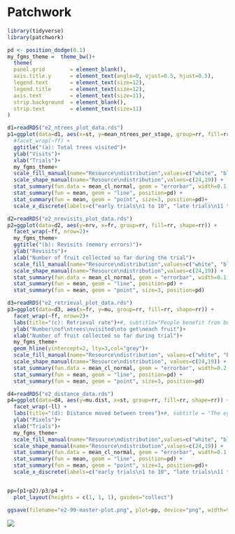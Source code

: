 # Patchwork {.unnumbered}

```r
library(tidyverse)
library(patchwork)
```


```r

pd <- position_dodge(0.1)
my_fgms_theme =  theme_bw()+
  theme(
  panel.grid        = element_blank(), 
  axis.title.y      = element_text(angle=0, vjust=0.5, hjust=0.5), 
  legend.text       = element_text(size=12), 
  legend.title      = element_text(size=12), 
  axis.text         = element_text(size=11),
  strip.background  = element_blank(),
  strip.text        = element_text(size=11)
)

d1=readRDS("e2_ntrees_plot_data.rds")
p1=ggplot(data=d1, aes(x=st, y=mean_ntrees_per_stage, group=rr, fill=rr, shape=rr)) + 
  #facet_wrap(~ff) +
  ggtitle("(a): Total trees visited")+
  ylab("Visits")+
  xlab("Trials")+
  my_fgms_theme+  
  scale_fill_manual(name="Resource\ndistribution",values=c("white", "black")) +
  scale_shape_manual(name="Resource\ndistribution",values=c(24,19)) +
  stat_summary(fun.data = mean_cl_normal, geom = "errorbar", width=0.1, position=pd) +
  stat_summary(fun = mean, geom = "line", position=pd) + 
  stat_summary(fun = mean, geom = "point", size=3, position=pd)+
  scale_x_discrete(labels=c("early trials\n1 to 10", "late trials\n11 to 20"))

d2=readRDS("e2_nrevisits_plot_data.rds")
p2=ggplot(data=d2, aes(y=nrv, x=fr, group=rr, fill=rr, shape=rr)) +
  facet_wrap(~ff, nrow=2)+
  my_fgms_theme+
  ggtitle("(b): Revisits (memory errors)")+
  ylab("Revisits")+
  xlab("Number of fruit collected so far during the trial")+
  scale_fill_manual(name="Resource\ndistribution",values=c("white", "black")) +
  scale_shape_manual(name="Resource\ndistribution",values=c(24,19)) +
  stat_summary(fun.data = mean_cl_normal, geom = "errorbar", width=0.1, position=pd) +
  stat_summary(fun = mean, geom = "line", position=pd) + 
  stat_summary(fun = mean, geom = "point", size=3, position=pd)

d3=readRDS("e2_retrieval_plot_data.rds")
p3=ggplot(data=d3, aes(x=fr, y=mu, group=rr, fill=rr, shape=rr)) +
  facet_wrap(~ff, nrow=2)+
  labs(title="(c): Retrieval rate")+#, subtitle="People benefit from being in a patch once they realise they are in one")+
  ylab("Number\nof\ntrees\nvisited\nto get\neach fruit")+
  xlab("Number of fruit collected so far during trial")+
  my_fgms_theme+
  geom_hline(yintercept=2, lty=3,col="grey")+
  scale_fill_manual(name="Resource\ndistribution", values=c("white", "black")) +
  scale_shape_manual(name="Resource\ndistribution", values=c(24,19)) +
  stat_summary(fun.data = mean_cl_normal, geom = "errorbar", width=0.2, position=pd) +
  stat_summary(fun = mean, geom = "line", position=pd) + 
  stat_summary(fun = mean, geom = "point", size=3, position=pd)

d4=readRDS("e2_distance_data.rds")
p4=ggplot(data=d4, aes(y=mu.dist, x=st, group=rr, fill=rr, shape=rr)) +
  facet_wrap(~ll) +
  labs(title="(d): Distance moved between trees")+#, subtitle = "The eyes move further to the next tree if the current tree has no fruit")+
  ylab("Pixels")+
  xlab("Trials")+
  my_fgms_theme+
  scale_fill_manual(name="Resource\ndistribution",values=c("white", "black")) +
  scale_shape_manual(name="Resource\ndistribution",values=c(24,19)) +
  stat_summary(fun.data = mean_cl_normal, geom = "errorbar", width=0.1, position=pd) +
  stat_summary(fun = mean, geom = "line", position=pd) +
  stat_summary(fun = mean, geom = "point", size=3, position=pd)+
  scale_x_discrete(labels=c("early trials\n1 to 10", "late trials\n11 to 20"))


pp=(p1+p2)/p3/p4 +
  plot_layout(heights = c(1, 1, 1), guides="collect") 

ggsave(filename="e2-99-master-plot.png", plot=pp, device="png", width=9, height=12)
```

![](e2-99-master-plot.png)
